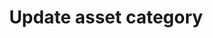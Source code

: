 ---
title: 'Update asset category'
openapi: 'openapi-v2-asset-categories PUT /assets/categories'
---